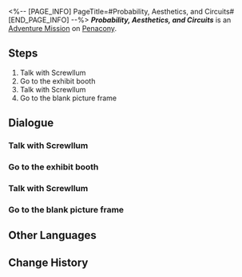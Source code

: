 <%-- [PAGE_INFO]
PageTitle=#Probability, Aesthetics, and Circuits#
[END_PAGE_INFO] --%>
{{Stub|Dialogue.}}
{{Mission Infobox
|id            = 8023501
|title         = 
|image         = <!--Mission Probability, Aesthetics, and Circuits.png-->
|type          = Adventure
|event_name    = 
|chapter       = 
|requirements  = {{cx}}<!--Hidden Mission ID 8023801--> completed
|summary       = <!--official mission summary from Fate's Atlas-->
|characters    = Screwllum; Trailblazer
|startLocation = [[Penacony]] - [[(The Radiant Feldspar/The Trailblaze's Stern/The Tatalov/The Soaring Clock Hand)]]
|world         = Penacony
|area          = (The Radiant Feldspar/The Trailblaze's Stern/The Tatalov/The Soaring Clock Hand)
|prev          = 
|next          = 
|rewards       = Credit*5,000
}}
'''''Probability, Aesthetics, and Circuits''''' is an [[Adventure Mission]] on [[Penacony]].

==Steps==
# Talk with Screwllum
# Go to the exhibit booth
# Talk with Screwllum
# Go to the blank picture frame

<!--
==Gameplay Notes==

--><!--
==Trial Character==

-->
==Dialogue==
{{Stub Dialogue}}

===Talk with Screwllum{{subst:void|<!--802350102-->}}===
{{Mission Description|type=adventure|location=(The Radiant Feldspar/The Trailblaze's Stern/The Tatalov/The Soaring Clock Hand)|Art is an innate gift. People create it just as naturally as infants call for their mothers.}}
{{Dialogue Start}}
:{{tx}}
{{Dialogue End}}

===Go to the exhibit booth{{subst:void|<!--802350105-->}}===
{{Mission Description|type=adventure|location=(The Radiant Feldspar/The Trailblaze's Stern/The Tatalov/The Soaring Clock Hand)|update|Revisit the stream of memories and find the treasured instant.}}
{{Dialogue Start}}
:{{tx}}
{{Dialogue End}}

===Talk with Screwllum{{subst:void|<!--802350103-->}}===
{{Mission Description|type=adventure|location=(The Radiant Feldspar/The Trailblaze's Stern/The Tatalov/The Soaring Clock Hand)|update|In thousands upon thousands of trajectories, there is but one upon which we can step.}}
{{Dialogue Start}}
:{{tx}}
{{Dialogue End}}

===Go to the blank picture frame{{subst:void|<!--802350104-->}}===
{{Mission Description|type=adventure|location=(The Radiant Feldspar/The Trailblaze's Stern/The Tatalov/The Soaring Clock Hand)|update|And that which is past will become cherished memories.}}
{{Dialogue Start}}
:{{tx}}
{{Dialogue End}}

==Other Languages==
{{Other Languages
|en   = Probability, Aesthetics, and Circuits
|zhs  = 概率、美学与回路
|zht  = 機率、美學與迴路
|ja   = 確率、美学、そして回路
|ko   = 확률, 미학 그리고 회로
|es   = Probabilidad, estética y circuitos
|fr   = Probabilité, esthétique et circuits
|ru   = Вероятности, эстетика и схемы
|th   = โอกาส สุนทรียศาสตร์ และวงโคจร
|vi   = Xác Suất, Mỹ Học và Mạch Kín
|de   = Wahrscheinlichkeit, Ästhetik und Schaltkreise
|id   = Peluang, Estetika, dan Sirkuit
|pt   = Probabilidade, Estética e Circuitos
}}

==Change History==
{{Change History|2.3}}
